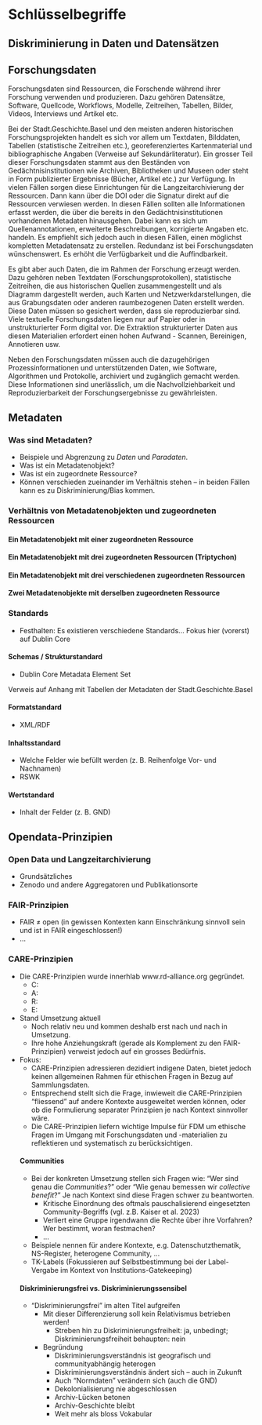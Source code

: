 # Schlüsselbegriffe

## Diskriminierung in Daten und Datensätzen

## Forschungsdaten
Forschungsdaten sind Ressourcen, die Forschende während ihrer Forschung verwenden und produzieren. Dazu gehören Datensätze, Software, Quellcode, Workflows, Modelle, Zeitreihen, Tabellen, Bilder, Videos, Interviews und Artikel etc.

Bei der Stadt.Geschichte.Basel und den meisten anderen historischen Forschungsprojekten handelt es sich vor allem um Textdaten, Bilddaten, Tabellen (statistische Zeitreihen etc.), georeferenziertes Kartenmaterial und bibliographische Angaben (Verweise auf Sekundärliteratur). Ein grosser Teil dieser Forschungsdaten stammt aus den Beständen von Gedächtnisinstitutionen wie Archiven, Bibliotheken und Museen oder steht in Form publizierter Ergebnisse (Bücher, Artikel etc.) zur Verfügung. In vielen Fällen sorgen diese Einrichtungen für die Langzeitarchivierung der Ressourcen. Dann kann über die DOI oder die Signatur direkt auf die Ressourcen verwiesen werden. In diesen Fällen sollten alle Informationen erfasst werden, die über die bereits in den Gedächtnisinstitutionen vorhandenen Metadaten hinausgehen. Dabei kann es sich um Quellenannotationen, erweiterte Beschreibungen, korrigierte Angaben etc. handeln. Es empfiehlt sich jedoch auch in diesen Fällen, einen möglichst kompletten Metadatensatz zu erstellen. Redundanz ist bei Forschungsdaten wünschenswert. Es erhöht die Verfügbarkeit und die Auffindbarkeit.

Es gibt aber auch Daten, die im Rahmen der Forschung erzeugt werden. Dazu gehören neben Textdaten (Forschungsprotokollen), statistische Zeitreihen, die aus historischen Quellen zusammengestellt und als Diagramm dargestellt werden, auch Karten und Netzwerkdarstellungen, die aus Grabungsdaten oder anderen raumbezogenen Daten erstellt werden. Diese Daten müssen so gesichert werden, dass sie reproduzierbar sind. Viele textuelle Forschungsdaten liegen nur auf Papier oder in unstrukturierter Form digital vor. Die Extraktion strukturierter Daten aus diesen Materialien erfordert einen hohen Aufwand - Scannen, Bereinigen, Annotieren usw.

Neben den Forschungsdaten müssen auch die dazugehörigen Prozessinformationen und unterstützenden Daten, wie Software, Algorithmen und Protokolle, archiviert und zugänglich gemacht werden. Diese Informationen sind unerlässlich, um die Nachvollziehbarkeit und Reproduzierbarkeit der Forschungsergebnisse zu gewährleisten.

## Metadaten

### Was sind Metadaten?

- Beispiele und Abgrenzung zu *Daten* und *Paradaten*.
- Was ist ein Metadatenobjekt?
- Was ist ein zugeordnete Ressource?
- Können verschieden zueinander im Verhältnis stehen -- in beiden Fällen kann es zu Diskriminierung/Bias kommen.

### Verhältnis von Metadatenobjekten und zugeordneten Ressourcen

#### Ein Metadatenobjekt mit einer zugeordneten Ressource

#### Ein Metadatenobjekt mit drei zugeordneten Ressourcen (Triptychon)

#### Ein Metadatenobjekt mit drei verschiedenen zugeordneten Ressourcen

#### Zwei Metadatenobjekte mit derselben zugeordneten Ressource

### Standards

- Festhalten: Es existieren verschiedene Standards... Fokus hier (vorerst) auf Dublin Core

#### Schemas / Strukturstandard

- Dublin Core Metadata Element Set

::: {.callout-tip title="Tipp der Stadt.Geschichte.Basel"}
Verweis auf Anhang mit Tabellen der Metadaten der Stadt.Geschichte.Basel
:::

#### Formatstandard

- XML/RDF

#### Inhaltsstandard

- Welche Felder wie befüllt werden (z. B. Reihenfolge Vor- und Nachnamen)
- RSWK

#### Wertstandard

- Inhalt der Felder (z. B. GND)

## Opendata-Prinzipien

### Open Data und Langzeitarchivierung

- Grundsätzliches
- Zenodo und andere Aggregatoren und Publikationsorte

### FAIR-Prinzipien

- FAIR ≠ open (in gewissen Kontexten kann Einschränkung sinnvoll sein und ist in FAIR eingeschlossen!)
- ...

### CARE-Prinzipien

- Die CARE-Prinzipien wurde innerhlab www.rd-alliance.org gegründet.
  - C:
  - A:
  - R:
  - E:
- Stand Umsetzung aktuell
  - Noch relativ neu und kommen deshalb erst nach und nach in Umsetzung.
  - Ihre hohe Anziehungskraft (gerade als Komplement zu den FAIR-Prinzipien) verweist jedoch auf ein grosses Bedürfnis.
- Fokus:
  - CARE-Prinzipien adressieren dezidiert indigene Daten, bietet jedoch keinen allgemeinen Rahmen für ethischen Fragen in Bezug auf Sammlungsdaten.
  - Entsprechend stellt sich die Frage, inwieweit die CARE-Prinzipien "fliessend" auf andere Kontexte ausgeweitet werden können, oder ob die Formulierung separater Prinzipien je nach Kontext sinnvoller wäre.
  - Die CARE-Prinzipien liefern wichtige Impulse für FDM um ethische Fragen im Umgang mit Forschungsdaten und -materialien zu reflektieren und systematisch zu berücksichtigen.
  
  #### Communities
  - Bei der konkreten Umsetzung stellen sich Fragen wie: "Wer sind genau die *Communities*?" oder "Wie genau bemessen wir *collective benefit*?" Je nach Kontext sind diese Fragen schwer zu beantworten.
    - Kritische Einordnung des oftmals pauschalisierend eingesetzten Community-Begriffs (vgl. z.B. Kaiser et al. 2023)
    - Verliert eine Gruppe irgendwann die Rechte über ihre Vorfahren? Wer bestimmt, woran festmachen?
    - ...
  - Beispiele nennen für andere Kontexte, e.g. Datenschutzthematik, NS-Register, heterogene Community, ... 
  - TK-Labels (Fokussieren auf Selbstbestimmung bei der Label-Vergabe im Kontext von Institutions-Gatekeeping)


  #### Diskriminierungsfrei vs. Diskriminierungssensibel
  - "Diskriminierungsfrei" im alten Titel aufgreifen
    - Mit dieser Differenzierung soll kein Relativismus betrieben werden!
      - Streben hin zu Diskriminierungsfreiheit: ja, unbedingt; Diskriminierungsfreiheit behaupten: nein
    - Begründung
      - Diskriminierungsverständnis ist geografisch und communityabhängig heterogen 
      - Diskriminierungsverständnis ändert sich -- auch in Zukunft
      - Auch "Normdaten" verändern sich (auch die GND)
      - Dekolonialisierung nie abgeschlossen
      - Archiv-Lücken betonen
      - Archiv-Geschichte bleibt
      - Weit mehr als bloss Vokabular